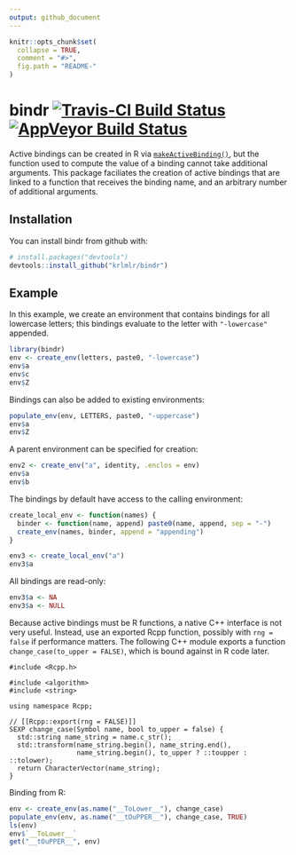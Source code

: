 ```yaml
---
output: github_document
---
```


<!-- README.md is generated from README.Rmd. Please edit that file -->

```r
knitr::opts_chunk$set(
  collapse = TRUE,
  comment = "#>",
  fig.path = "README-"
)
```

# bindr [![Travis-CI Build Status](https://travis-ci.org/krlmlr/bindr.svg?branch=master)](https://travis-ci.org/krlmlr/bindr) [![AppVeyor Build Status](https://ci.appveyor.com/api/projects/status/github/krlmlr/bindr?branch=master&svg=true)](https://ci.appveyor.com/project/krlmlr/bindr)


Active bindings can be created in R via
[`makeActiveBinding()`](https://www.rdocumentation.org/packages/base/versions/3.3.1/topics/bindenv),
but the function used to compute the value of a binding cannot take additional arguments.
This package faciliates the creation of active bindings that are linked to a function that receives the binding name,
and an arbitrary number of additional arguments.


## Installation

You can install bindr from github with:

```r
# install.packages("devtools")
devtools::install_github("krlmlr/bindr")
```

## Example

In this example, we create an environment that contains bindings
for all lowercase letters; this bindings evaluate to the letter
with `"-lowercase"` appended.

```r
library(bindr)
env <- create_env(letters, paste0, "-lowercase")
env$a
env$c
env$Z
```

Bindings can also be added to existing environments:

```r
populate_env(env, LETTERS, paste0, "-uppercase")
env$a
env$Z
```

A parent environment can be specified for creation:

```r
env2 <- create_env("a", identity, .enclos = env)
env$a
env$b
```

The bindings by default have access to the calling environment:

```r
create_local_env <- function(names) {
  binder <- function(name, append) paste0(name, append, sep = "-")
  create_env(names, binder, append = "appending")
}

env3 <- create_local_env("a")
env3$a
```

All bindings are read-only:

```r
env3$a <- NA
env3$a <- NULL
```

Because active bindings must be R functions,
a native C++ interface is not very useful.
Instead, use an exported Rcpp function,
possibly with `rng = false` if performance matters.
The following C++ module exports a function `change_case(to_upper = FALSE)`,
which is bound against in R code later.

```Rcpp
#include <Rcpp.h>

#include <algorithm>
#include <string>

using namespace Rcpp;

// [[Rcpp::export(rng = FALSE)]]
SEXP change_case(Symbol name, bool to_upper = false) {
  std::string name_string = name.c_str();
  std::transform(name_string.begin(), name_string.end(),
                 name_string.begin(), to_upper ? ::toupper : ::tolower);
  return CharacterVector(name_string);
}
```

Binding from R:

```r
env <- create_env(as.name("__ToLower__"), change_case)
populate_env(env, as.name("__tOuPPER__"), change_case, TRUE)
ls(env)
env$`__ToLower__`
get("__tOuPPER__", env)
```
